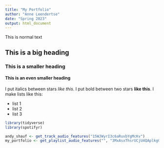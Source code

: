 ```yaml
---
title: "My Portfolio"
author: "Anne Leendertse"
date: "Spring 2023"
output: html_document
---
```


This is normal text

## This is a big heading

### This is a smaller heading

#### This is an even smaller heading

I put italics between stars *like this*.
I put bold between two stars **like this**.
I make lists like this:

  - list 1
  - list 2
  - list 3
  
  
```r
library(tidyverse)
library(spotifyr)
```

```r
andy_shauf <- get_track_audio_features("15WJWyrI3c6aRuvbYgMcKv")
my_portfolio <- get_playlist_audio_features("", "3MxAsxThsrUCjU4QAplkg0")
```



